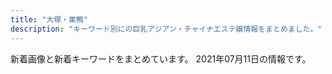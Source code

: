 ```yaml
---
title: "大塚・巣鴨"
description: "キーワード別にの巨乳アジアン・チャイナエステ嬢情報をまとめました。"
---
```


新着画像と新着キーワードをまとめています。
2021年07月11日の情報です。

<DmmAffiliateIns />
<KeywordTable
  shops={
    [
    {
        "name": "RelaCute no.1\u30fb\u30ea\u30e9\u30ad\u30e5\u30fc\u30c8 no.1",
        "img_links": [
            "http://mermaid.tyo.ac/images/themes/blue/s_zysx.png",
            "http://mermaid.tyo.ac/photos/sites/9/2020/07/2020070504012584.jpg",
            "http://mermaid.tyo.ac/images/themes/blue/s_link.png",
            "http://mermaid.tyo.ac/images/themes/blue/s_ranking.png",
            "http://mermaid.tyo.ac/photos/sites/9/2020/07/202007050401371.jpg",
            "http://mermaid.tyo.ac/photos/sites/9/2020/07/202007050401424.jpg",
            "http://mermaid.tyo.ac/images/themes/blue/s_news.png",
            "http://mermaid.tyo.ac/photos/sites/9/2020/07/2020070504014156.jpg",
            "http://mermaid.tyo.ac/images/themes/blue/s_staff.png",
            "http://mermaid.tyo.ac/photos/sites/9/2020/07/2020070504013325.jpg",
            "http://mermaid.tyo.ac/photos/sites/9/2021/04/2021040810550977.jpg",
            "http://mermaid.tyo.ac/photos/sites/9/2020/07/2020070504014544.jpg",
            "http://mermaid.tyo.ac/images/room2.jpg",
            "http://mermaid.tyo.ac/images/themes/blue/mobile.jpg",
            "http://mermaid.tyo.ac/photos/sites/9/2020/07/2020070504012720.jpg",
            "http://mermaid.tyo.ac/photos/sites/9/2020/07/2020070504013427.jpg",
            "http://mermaid.tyo.ac/photos/sites/9/2021/04/2021040810222247.jpg",
            "http://mermaid.tyo.ac/photos/sites/9/2020/07/2020070504014629.jpg",
            "http://mermaid.tyo.ac/photos/sites/9/2020/07/2020070504013943.jpg",
            "http://mermaid.tyo.ac/images/themes/blue/no1.png",
            "http://mermaid.tyo.ac/images/themes/blue/line.png",
            "http://mermaid.tyo.ac/images/room3.jpg",
            "http://mermaid.tyo.ac/photos/sites/9/2021/04/2021040810545454.jpg",
            "http://mermaid.tyo.ac/photos/sites/9/2020/07/2020070504012859.jpg",
            "http://mermaid.tyo.ac/images/room1.jpg",
            "http://mermaid.tyo.ac/photos/sites/9/2021/04/2021040810550096.jpg",
            "http://mermaid.tyo.ac/photos/sites/9/2021/04/2021040810221422.jpg",
            "http://mermaid.tyo.ac/photos/sites/9/2021/04/2021040810223118.jpg",
            "http://mermaid.tyo.ac/images/room4.jpg",
            "http://mermaid.tyo.ac/photos/sites/9/2020/07/2020070504014471.jpg",
            "http://mermaid.tyo.ac/photos/sites/9/2020/07/2020070504013573.jpg",
            "http://mermaid.tyo.ac/images/themes/blue/s_pickup.png",
            "http://mermaid.tyo.ac/images/themes/blue/s_newface.png",
            "http://mermaid.tyo.ac/photos/sites/9/2020/07/2020070504013113.jpg",
            "http://mermaid.tyo.ac/photos/sites/9/2020/07/2020070504013841.jpg",
            "http://mermaid.tyo.ac/images/themes/blue/no2.png",
            "http://mermaid.tyo.ac/images/themes/blue/r3.jpg",
            "http://mermaid.tyo.ac/photos/sites/9/2020/07/2020070504013051.jpg",
            "http://mermaid.tyo.ac/photos/sites/9/2021/04/2021040810220626.jpg"
        ],
        "keywords": {
            "D": 42,
            "85": 18,
            "87": 6,
            "86": 24,
            "83": 6,
            "C": 30,
            "E": 6
        },
        "station": "\u897f\u5de3\u9d28\u99c5A3\u53e3",
        "url": "http://mermaid.tyo.ac/"
    },
    {
        "img_links": [
            "https://ootsuka-esthe.com/wp-content/uploads/2021/05/c299901-225x300.jpg",
            "https://ootsuka-esthe.com/wp-content/uploads/2021/05/c99801-225x300.jpg",
            "https://ootsuka-esthe.com/wp-content/uploads/2021/05/\u30d7\u30ec\u30bc\u30f3\u30c6\u30fc\u30b7\u30e7\u30f3\uff12-300x139.jpg",
            "https://ootsuka-esthe.com/wp-content/uploads/2021/05/c100001-225x300.jpg",
            "https://ootsuka-esthe.com/wp-content/uploads/2021/06/\u96fb\u8a71\u756a\u53f7TOP.jpg",
            "https://ootsuka-esthe.com/wp-content/uploads/2021/05/\u30d7\u30ec\u30bc\u30f3\u30c6\u30fc\u30b7\u30e7\u30f3\uff13-1-300x139.jpg",
            "https://ootsuka-esthe.com/wp-content/uploads/2021/05/\u30d7\u30ec\u30bc\u30f3\u30c6\u30fc\u30b7\u30e7\u30f3\uff13-300x144.jpg"
        ],
        "url": "https://ootsuka-esthe.com/",
        "name": "\u611b",
        "keywords": {
            "F": 4,
            "87": 19,
            "92": 4,
            "D": 19
        },
        "station": "JR\u5927\u585a\u99c5\u5317\u53e3"
    },
    {
        "name": "\u304a\u304b\u3048\u308a",
        "keywords": {
            "C": 10,
            "D": 9
        },
        "img_links": [
            "http://alinse.xyz/uploads/210615/1-210615095529140.jpg",
            "http://alinse.xyz/uploads/210519/1-21051Z954121X.jpg",
            "http://alinse.xyz/uploads/210615/1-21061509535W17.jpg",
            "http://alinse.xyz/picture/4.jpg",
            "http://alinse.xyz/uploads/210615/1-21061509564S23.jpg",
            "http://alinse.xyz/picture/1.jpg",
            "http://alinse.xyz/picture/3.jpg",
            "http://alinse.xyz/picture/top-img01.png",
            "http://alinse.xyz/uploads/210602/1-2106021F30R25.jpg",
            "http://alinse.xyz/picture/top-img10.jpg",
            "http://alinse.xyz/uploads/210519/1-21051Z95522101.jpg",
            "http://alinse.xyz/uploads/210615/1-210615095409211.jpg",
            "http://alinse.xyz/uploads/210519/1-21051Z95534935.jpg",
            "http://alinse.xyz/picture/tel.png",
            "http://alinse.xyz/uploads/210602/1-2106021F033349.jpg",
            "http://alinse.xyz/uploads/210602/1-2106021F242339.jpg",
            "http://alinse.xyz/picture/call.png",
            "http://alinse.xyz/uploads/210519/1-21051Z9520c53.jpg",
            "http://alinse.xyz/uploads/210519/1-21051Z95402Q6.jpg",
            "http://alinse.xyz/uploads/210519/1-21051Z95156419.jpg",
            "http://alinse.xyz/uploads/210615/1-210615095516132.jpg",
            "http://alinse.xyz/picture/2.jpg",
            "http://alinse.xyz/uploads/210602/1-2106021F0163M.jpg",
            "http://alinse.xyz/uploads/210615/1-2106150956333I.jpg"
        ],
        "station": "JR\u5927\u585a\u99c5\u5357\u53e3",
        "url": "http://alinse.xyz/"
    },
    {
        "url": "http://www.relax-luck.work/",
        "img_links": [
            "http://www.relax-luck.work/sp/images/ta.png",
            "http://www.relax-luck.work/sp/img/miho1.jpg",
            "http://www.relax-luck.work/img/erika2.jpg",
            "http://www.relax-luck.work/sp/img/sizuka2.jpg",
            "http://www.relax-luck.work/sp/images/head.jpg",
            "http://www.relax-luck.work/sp/images/news.jpg",
            "http://www.relax-luck.work/sp/menu/staff.jpg",
            "http://www.relax-luck.work/sp/img/miho2.jpg",
            "http://www.relax-luck.work/sp/images/staff_t.jpg",
            "http://www.relax-luck.work/sp/staff/erika.jpg",
            "http://www.relax-luck.work/images/ta.jpg",
            "http://www.relax-luck.work/images/tr.jpg",
            "http://www.relax-luck.work/images/rec1.jpg",
            "http://www.relax-luck.work/images/sm.jpg",
            "http://www.relax-luck.work/sp/images/rec1.jpg",
            "http://www.relax-luck.work/sp/img/siori1.jpg",
            "http://www.relax-luck.work/sp/images/footer.jpg",
            "http://www.relax-luck.work/sp/menu/top.jpg",
            "http://www.relax-luck.work/img/siori2.jpg",
            "http://www.relax-luck.work/sp/images/int2.png",
            "http://www.relax-luck.work/images/head.jpg",
            "http://www.relax-luck.work/sp/staff/siori.jpg",
            "http://www.relax-luck.work/images/int2.png",
            "http://www.relax-luck.work/sp/img/erika2.jpg",
            "http://www.relax-luck.work/images/int1.png",
            "http://www.relax-luck.work/sp/images/ac1.png",
            "http://www.relax-luck.work/sp/staff/miho.jpg",
            "http://www.relax-luck.work/sp/images/ac1.jpg",
            "http://www.relax-luck.work/sp/img/erika1.jpg",
            "http://www.relax-luck.work/img/miho2.jpg",
            "http://www.relax-luck.work/sp/images/tel.png",
            "http://www.relax-luck.work/img/miho1.jpg",
            "http://www.relax-luck.work/sp/staff/sizuka.jpg",
            "http://www.relax-luck.work/images/staff_t.jpg",
            "http://www.relax-luck.work/images/rec2.jpg",
            "http://www.relax-luck.work/img/sizuka1.jpg",
            "http://www.relax-luck.work/sp/images/sys.png",
            "http://www.relax-luck.work/img/erika1.jpg",
            "http://www.relax-luck.work/img/siori1.jpg",
            "http://www.relax-luck.work/sp/img/siori2.jpg",
            "http://www.relax-luck.work/images/3.jpg",
            "http://www.relax-luck.work/images/interior_t.jpg",
            "http://www.relax-luck.work/sp/img/sizuka1.jpg",
            "http://www.relax-luck.work/images/1.jpg",
            "http://www.relax-luck.work/images/news_t.jpg",
            "http://www.relax-luck.work/sp/images/interior_t.jpg",
            "http://www.relax-luck.work/images/sys.png",
            "http://www.relax-luck.work/images/4.jpg",
            "http://www.relax-luck.work/img/sizuka2.jpg",
            "http://www.relax-luck.work/images/2.jpg",
            "http://www.relax-luck.work/sp/images/int1.png",
            "http://www.relax-luck.work/images/ac1.jpg",
            "http://www.relax-luck.work/sp/images/rec2.jpg"
        ],
        "keywords": {},
        "name": "Relax Luck",
        "station": "JR\u5de3\u9d28\u99c5\u6b63\u9762\u53e3"
    },
    {
        "station": "JR\u5927\u585a\u99c5\u5317\u53e3",
        "keywords": {},
        "url": "https://sakura.aoaoeo.com/",
        "img_links": [],
        "name": "SAKURA \u30ea\u30e9\u30af\u30bc\u30fc\u30b7\u30e7\u30f3"
    },
    {
        "name": "\u7652\u51e6\uff5e\u30e6\u30c9\u30b3\u30ed\uff5e",
        "url": "http://relaxation.ebb.jp/",
        "img_links": [
            "http://relaxation.ebb.jp/int1.jpg",
            "http://relaxation.ebb.jp/2/uploadimg/1614080268.jpg",
            "http://relaxation.ebb.jp/2/uploadimg/1625038168.jpg",
            "http://relaxation.ebb.jp/2/uploadimg/1625038221.jpg",
            "http://relaxation.ebb.jp/2/uploadimg/1622445774.jpg",
            "http://relaxation.ebb.jp/int3.jpg",
            "http://relaxation.ebb.jp/2/uploadimg/1622415919.jpg",
            "http://relaxation.ebb.jp/int2.jpg",
            "http://relaxation.ebb.jp/2/uploadimg/1622446106.jpg",
            "http://relaxation.ebb.jp/vis_theptframe.png",
            "http://relaxation.ebb.jp/2/uploadimg/1614080305.jpg",
            "http://relaxation.ebb.jp/dozdLZQPkhPUwC2.png",
            "http://relaxation.ebb.jp/2/uploadimg/1622415878.jpg",
            "http://relaxation.ebb.jp/2/uploadimg/1614080297.jpg",
            "http://relaxation.ebb.jp/2/uploadimg/1622958883.jpg",
            "http://relaxation.ebb.jp/2/uploadimg/1622415787.jpg",
            "http://relaxation.ebb.jp/2/uploadimg/1622415926.jpg",
            "http://relaxation.ebb.jp/2/uploadimg/1623304693.jpg"
        ],
        "station": "JR\u99d2\u8fbc\u99c5\u5317\u53e3",
        "keywords": {
            "84": 24,
            "E": 12,
            "C": 24,
            "G": 24,
            "86": 12,
            "98": 12,
            "D": 24,
            "87": 12
        }
    },
    {
        "station": "JR\u5927\u585a\u99c5\u5317\u53e3",
        "keywords": {},
        "img_links": [
            "https://townnet.ne.jp/myondon/top/view/img/v_03.jpg",
            "https://townnet.ne.jp/myondon/top/staff/img/momo.jpg",
            "https://townnet.ne.jp/myondon/top/img/net1.jpg",
            "https://townnet.ne.jp/myondon/top/staff/img/mari.jpg",
            "https://townnet.ne.jp/myondon/top/view/img/s_01.jpg",
            "https://townnet.ne.jp/myondon/top/view/img/s_04.jpg",
            "https://townnet.ne.jp/myondon/top/staff/img/g_6576.jpg",
            "https://townnet.ne.jp/myondon/top/view/img/s_03.jpg",
            "https://townnet.ne.jp/myondon/top/view/img/s_08.jpg",
            "https://townnet.ne.jp/myondon/top/view/img/s_02.jpg",
            "https://townnet.ne.jp/myondon/top/system/img/net.jpg",
            "https://townnet.ne.jp/myondon/top/staff/img/aya.jpg",
            "https://townnet.ne.jp/myondon/top/staff/img/hal.jpg",
            "https://townnet.ne.jp/myondon/top/view/img/s_12.jpg",
            "https://townnet.ne.jp/myondon/top/view/img/v_02.jpg",
            "https://townnet.ne.jp/myondon/top/staff/img/kaori.jpg",
            "https://townnet.ne.jp/myondon/top/staff/img/bb.jpg",
            "https://townnet.ne.jp/myondon/img/img_02.jpg",
            "https://townnet.ne.jp/myondon/top/view/img/s_09.jpg",
            "https://townnet.ne.jp/myondon/top/access/img/kanban.jpg",
            "https://townnet.ne.jp/myondon/top/view/img/v_01.jpg",
            "https://townnet.ne.jp/myondon/top/view/img/s_10.jpg",
            "https://townnet.ne.jp/myondon/top/view/img/s_06.jpg",
            "https://townnet.ne.jp/myondon/top/view/img/v_06.jpg",
            "https://townnet.ne.jp/myondon/top/view/img/v_08.jpg",
            "https://townnet.ne.jp/myondon/top/view/img/v_04.jpg",
            "https://townnet.ne.jp/myondon/top/img/information.jpg",
            "https://townnet.ne.jp/myondon/top/view/img/v_05.jpg",
            "https://townnet.ne.jp/myondon/top/view/img/s_11.jpg",
            "https://townnet.ne.jp/myondon/top/view/img/s_05.jpg",
            "https://townnet.ne.jp/myondon/top/view/img/s_07.jpg",
            "https://townnet.ne.jp/myondon/top/system/img/price.jpg",
            "https://townnet.ne.jp/myondon/top/staff/img/kaori_1.jpg",
            "https://townnet.ne.jp/myondon/top/view/img/v_07.jpg"
        ],
        "name": "\u660e\u6d1e",
        "url": "https://townnet.ne.jp/myondon/"
    },
    {
        "keywords": {},
        "station": "JR\u5927\u585a\u99c5\u5317\u53e3",
        "img_links": [],
        "url": "http://rinpa-awa.info/",
        "name": "\u99a8-\u304b\u304a\u308a-"
    },
    {
        "station": "JR\u5de3\u9d28\u99c5",
        "keywords": {
            "\u30bb\u30af\u30b7\u30fc": 3,
            "F": 4,
            "D": 11,
            "\u30c0\u30a4\u30ca\u30de\u30a4\u30c8": 3
        },
        "img_links": [
            "https://koi-relax.tokyo/wp-content/themes/este/img/tel_footer.png",
            "https://koi-relax.tokyo/wp-content/themes/este/img/1.jpg",
            "https://koi-relax.tokyo/wp-content/themes/este/img/call.png",
            "https://koi-relax.tokyo/wp-content/themes/este/img/3.jpg",
            "https://koi-relax.tokyo/wp-content/themes/este/img/top-img02b.png",
            "https://koi-relax.tokyo/wp-content/themes/este/img/top-img03.png",
            "https://koi-relax.tokyo/wp-content/themes/este/img/top-img01a.png",
            "https://koi-relax.tokyo/wp-content/themes/este/img/2.jpg",
            "https://koi-relax.tokyo/wp-content/themes/este/img/tel_header.png",
            "https://koi-relax.tokyo/wp-content/uploads/2021/03/iuygfas.jpg",
            "https://koi-relax.tokyo/wp-content/themes/este/img/4.jpg",
            "https://koi-relax.tokyo/wp-content/uploads/2021/05/90829716ty.jpg",
            "https://koi-relax.tokyo/wp-content/themes/este/img/top-img01b.png",
            "https://koi-relax.tokyo/wp-content/uploads/2021/03/987syatdf.jpg",
            "https://koi-relax.tokyo/wp-content/uploads/2021/03/ui2yt1fg.jpg",
            "https://koi-relax.tokyo/wp-content/uploads/2021/05/2187ty.jpg",
            "https://koi-relax.tokyo/wp-content/uploads/2021/05/98726151.jpg"
        ],
        "name": "\u604b",
        "url": "https://koi-relax.tokyo/"
    },
    {
        "name": "COCOCHI",
        "station": "JR\u5927\u585a\u99c5\u5317\u53e3",
        "keywords": {
            "E": 7,
            "87": 7,
            "86": 14
        },
        "url": "http://hi-msg.com/cocochi/",
        "img_links": [
            "http://hi-msg.com/cocochi/images/r4.jpg",
            "http://hi-msg.com/cocochi/images/slider/slide2.png",
            "http://hi-msg.com/cocochi/images/an_3_01.jpg",
            "http://hi-msg.com/cocochi/images/qr.jpg",
            "http://hi-msg.com/cocochi/images/an_5_01.jpg",
            "http://hi-msg.com/cocochi/images/slider/slide3s.png",
            "http://hi-msg.com/cocochi/images/staff_images/sl.png",
            "http://hi-msg.com/cocochi/images/eve.png",
            "http://hi-msg.com/cocochi/images/an_5_02.jpg",
            "http://hi-msg.com/cocochi/images/an_1_02.jpg",
            "http://hi-msg.com/cocochi/images/staff_images/st1.jpg",
            "http://hi-msg.com/cocochi/images/slider/slide2s.png",
            "http://hi-msg.com/cocochi/images/index_01.jpg",
            "http://hi-msg.com/cocochi/images/slider/slide1s.png",
            "http://hi-msg.com/cocochi/images/index-2.jpg",
            "http://hi-msg.com/cocochi/images/slider/slide1.png",
            "http://hi-msg.com/cocochi/images/an_6_01.jpg",
            "http://hi-msg.com/cocochi/images/an_6_02.jpg",
            "http://hi-msg.com/cocochi/images/fbb.jpg",
            "http://hi-msg.com/cocochi/images/sys1.jpg",
            "http://hi-msg.com/cocochi/images/r3.jpg",
            "http://hi-msg.com/cocochi/images/an_2_01.jpg",
            "http://hi-msg.com/cocochi/images/r2.jpg",
            "http://hi-msg.com/cocochi/images/slider/slide3.png",
            "http://hi-msg.com/cocochi/images/staff_images/st3.jpg",
            "http://hi-msg.com/cocochi/images/an_2_02.jpg",
            "http://hi-msg.com/cocochi/images/an_3_02.jpg",
            "http://hi-msg.com/cocochi/images/r1.jpg",
            "http://hi-msg.com/cocochi/images/an_4_02.jpg",
            "http://hi-msg.com/cocochi/images/index-1.jpg",
            "http://hi-msg.com/cocochi/images/an_4_01.jpg",
            "http://hi-msg.com/cocochi/images/an_1_01.jpg",
            "http://hi-msg.com/cocochi/images/staff_images/st2.jpg"
        ]
    },
    {
        "url": "http://www.ko-story.com/",
        "img_links": [
            "http://www.ko-story.com/css/head-change.jpg",
            "http://www.ko-story.com/css/top01-left01.png",
            "http://www.ko-story.com/css/nav/nav-002.jpg",
            "http://www.ko-story.com/css/staff/staff-008-b.jpg",
            "http://www.ko-story.com/css/main-staff03.jpg",
            "http://www.ko-story.com/css/osusume-0011.jpg",
            "http://www.ko-story.com/css/nav/nav-004.jpg",
            "http://www.ko-story.com/css/nav/nav-007.jpg",
            "http://www.ko-story.com/css/staff/staff-0010-b.jpg",
            "http://www.ko-story.com/css/top01-left02.jpg",
            "http://www.ko-story.com/css/nav/nav-006.jpg",
            "http://www.ko-story.com/css/nav/nav-003.jpg",
            "http://www.ko-story.com/css/staff/staff-008-a.jpg",
            "http://www.ko-story.com/css/main-staff01.jpg",
            "http://www.ko-story.com/css/tel01.png",
            "http://www.ko-story.com/css/nav/nav-005.jpg",
            "http://www.ko-story.com/css/osusume-17a.jpg",
            "http://www.ko-story.com/css/main-girl02.png",
            "http://www.ko-story.com/css/top01-left03.jpg",
            "http://www.ko-story.com/css/osusume-016.jpg",
            "http://www.ko-story.com/css/nav/nav-001.jpg",
            "http://www.ko-story.com/css/staff/staff-0005-a.jpg",
            "http://www.ko-story.com/css/staff/staff-06-a.jpg",
            "http://www.ko-story.com/css/staff/staff-06-b.jpg",
            "http://www.ko-story.com/css/staff/staff-0005-b.jpg",
            "http://www.ko-story.com/css/staff/staff-0010-a.jpg"
        ],
        "name": "\u30b9\u30c8\u30fc\u30ea\u30fc",
        "keywords": {
            "D": 1,
            "88": 3,
            "87": 3,
            "86": 1,
            "89": 1,
            "C": 7
        },
        "station": "JR\u99d2\u8fbc\u99c5\u5357\u53e3"
    },
    {
        "url": "http://arm-es.com/",
        "img_links": [
            "http://arm-es.com/media/sites/13/elementor/thumbs/1612941234-1-p2nc1s53zd76qyrkkrfuqf3wp82mfua2movbe779h4.jpg",
            "http://arm-es.com/media/sites/13/elementor/thumbs/1612941410-5-p2nc6dkpe7hnic39qqy6x9d191f82kitxforuwdz20.jpg",
            "http://arm-es.com/media/sites/13/elementor/thumbs/1619432795-1-p6a48o8wfryoxtz2upg7drb5sqdut37uwnb0df4h40.jpg",
            "http://arm-es.com/media/sites/13/elementor/thumbs/1612941234-1-p2nc1s54yg8g4orez3va4pcllv4rmf8vutn0pww1b4.jpg",
            "http://arm-es.com/media/sites/13/2021/03/1616658266-9AFA83A6-DA81-4A53-8BB7-573D97A63C23.jpeg",
            "http://arm-es.com/media/sites/13/elementor/thumbs/1614830040-A4F263E2-84CF-4064-849B-5F1D3A8962B7-p3pdykoker7f35d9jk8yis75bexrtphuaa8gl2e10g.jpeg",
            "http://arm-es.com/media/sites/13/elementor/thumbs/1623719718-2-p8ohgdye5w1igswx9b0t9ohujj7obbd4f70dqautgg.jpg",
            "http://arm-es.com/media/sites/13/elementor/thumbs/1615907550-DE5AD401-0C44-4EC3-AB52-CB94A75B4D20-p4b3gedphkahsbf1rk9reb6hl6w950twbseooo34ps.jpeg",
            "http://arm-es.com/media/sites/13/2021/02/1613544003-c19.jpg",
            "http://arm-es.com/media/sites/13/elementor/thumbs/1612941358-6-p2nc50p3itmqqm29o5tlblp2d044yb4sepriwieg1k.jpg",
            "http://arm-es.com/media/sites/13/elementor/thumbs/1612941267-3-p2nc2n5t7zewrticxz9ywzit7kvvofo0z361k1m1ls.jpg",
            "http://arm-es.com/media/sites/13/elementor/thumbs/1612941267-3-p2nc2n5s8wdne3iijmujipa4axtqhup7qyec8bx9rs.jpg",
            "http://arm-es.com/media/sites/13/2021/02/1612776477-top.jpg",
            "http://arm-es.com/media/sites/13/2021/02/r2-1.jpg",
            "http://arm-es.com/media/sites/13/2021/02/1612779404-flash.jpg",
            "http://arm-es.com/media/sites/13/2021/02/1612779406-flash1.jpg",
            "http://arm-es.com/media/sites/13/elementor/thumbs/1623076401-1-p8bivcvfbo69pdjd473zpuosrfmws3bi1m4vhxza1s.jpg",
            "http://arm-es.com/media/sites/13/2021/02/r1-1.jpg",
            "http://arm-es.com/media/sites/13/elementor/thumbs/1620398909-1-p6tkxy0ltzgi90uyzgw6t8z0s28e1bsp25cklhd2g0.jpg",
            "http://arm-es.com/media/sites/13/2021/04/1624933712-2.jpg",
            "http://arm-es.com/media/sites/13/2021/03/1616658265-717B549D-EE02-4F25-9DF3-43649AB2785F.jpeg",
            "http://arm-es.com/media/sites/13/elementor/thumbs/1612941284-4-p2nc3351h2zivgvaybr7738yehmz4pgnh5hle19ku0.jpg",
            "http://arm-es.com/media/sites/13/elementor/thumbs/1612941250-2-p2nc276jzst1ag5kjadb8ljz412n1kwl8w2sec9qjk.jpg",
            "http://arm-es.com/media/sites/13/elementor/thumbs/1612941250-2-p2nc276j0prrwq5q4xxvubba7e0huzxs0rb32mkypk.jpg",
            "http://arm-es.com/media/sites/13/elementor/thumbs/1613538765-F562FBE7-D9D5-4A85-97B7-94AF100F9870-p2zdfc5no7l6u0mpugrrh7estz1rfzcbvcszv6b2cg.jpeg"
        ],
        "keywords": {},
        "name": "\u30de\u30b7\u30e5\u30de\u30ed",
        "station": "JR\u99d2\u8fbc\u99c5\u6771\u53e3"
    },
    {
        "station": "JR\u99d2\u8fbc\u99c5\u5357\u53e3",
        "img_links": [],
        "url": "http://iyashinomori.oks.bz/",
        "name": "\u7652\u3057\u306e\u68ee",
        "keywords": {}
    },
    {
        "station": "JR\u99d2\u8fbc\u99c5\u6771\u53e3",
        "url": "http://ko-relax.info/",
        "name": "\u3066\u3082\u307f\u3084",
        "img_links": [],
        "keywords": {}
    },
    {
        "station": "JR\u5927\u585a\u99c5\u5357\u53e3",
        "name": "\u51db\u82b1 \u308a\u3093\u304b",
        "img_links": [
            "https://rin-este.info/wp-content/uploads/2021/02/3sjaioaoisaas.jpg",
            "http://rin-este.info/wp-content/themes/este/img/1.jpg",
            "https://rin-este.info/wp-content/themes/este/img/top-img05.png",
            "http://rin-este.info/wp-content/themes/este/img/3.jpg",
            "http://rin-este.info/wp-content/themes/este/img/top-img04.png",
            "https://rin-este.info/wp-content/themes/este/img/top-img03.png",
            "http://rin-este.info/wp-content/themes/este/img/top-img05.png",
            "http://rin-este.info/wp-content/themes/este/img/top-img01.png",
            "https://rin-este.info/wp-content/themes/este/img/3.jpg",
            "http://rin-este.info/wp-content/themes/este/img/2.jpg",
            "https://rin-este.info/wp-content/themes/este/img/2.jpg",
            "https://rin-este.info/wp-content/uploads/2021/02/shaujsialskas.jpg",
            "https://rin-este.info/wp-content/uploads/2021/02/00002101021.jpg",
            "https://rin-este.info/wp-content/themes/este/img/top-img01.png",
            "https://rin-este.info/wp-content/themes/este/img/top-img04.png",
            "https://rin-este.info/wp-content/uploads/2021/02/jsioaioasoai.jpg",
            "https://rin-este.info/wp-content/themes/este/img/tel_footer.png",
            "https://rin-este.info/wp-content/uploads/2021/02/0006.jpg",
            "http://rin-este.info/wp-content/themes/este/img/4.jpg",
            "https://rin-este.info/wp-content/themes/este/img/tel_header.png",
            "https://rin-este.info/wp-content/uploads/2021/02/0000000000.jpg",
            "http://rin-este.info/wp-content/themes/este/img/call.png",
            "https://rin-este.info/wp-content/uploads/2021/02/1saijojsaiosa.jpg",
            "https://rin-este.info/wp-content/themes/este/img/call.png",
            "https://rin-este.info/wp-content/uploads/2021/02/sajioaioaa1.jpg",
            "http://rin-este.info/wp-content/themes/este/img/tel_header.png",
            "http://rin-este.info/wp-content/themes/este/img/tel_footer.png",
            "http://rin-este.info/wp-content/themes/este/img/top-img02.png",
            "https://rin-este.info/wp-content/themes/este/img/top-img02.png",
            "https://rin-este.info/wp-content/themes/este/img/1.jpg",
            "https://rin-este.info/wp-content/themes/este/img/4.jpg"
        ],
        "url": "http://rin-este.info/",
        "keywords": {
            "F": 4,
            "D": 20,
            "\u30bb\u30af\u30b7\u30fc": 2,
            "E": 14
        }
    },
    {
        "img_links": [
            "http://www.tiyoya.work/images/interior_t.jpg",
            "http://www.tiyoya.work/images/staff_t.jpg",
            "http://www.tiyoya.work/images/news.jpg",
            "http://www.tiyoya.work/img/momo1.jpg",
            "http://www.tiyoya.work/img/sakura1.jpg",
            "http://www.tiyoya.work/images/sys.png",
            "http://www.tiyoya.work/images/rec2.jpg",
            "http://www.tiyoya.work/images/int2.png",
            "http://www.tiyoya.work/images/head.jpg",
            "http://www.tiyoya.work/staff/momo.jpg",
            "http://www.tiyoya.work/staff/sakura.jpg",
            "http://www.tiyoya.work/images/tg.jpg",
            "http://www.tiyoya.work/img/aya1.jpg",
            "http://www.tiyoya.work/staff/aya.jpg",
            "http://www.tiyoya.work/images/int1.png"
        ],
        "name": "\u5343\u4ee3\u5bb6",
        "keywords": {},
        "url": "http://www.tiyoya.work/",
        "station": "\u5de3\u9d28\u99c5A3\u51fa\u53e3"
    },
    {
        "keywords": {
            "86": 4,
            "C": 14,
            "E": 3,
            "85": 3,
            "D": 4,
            "88": 3,
            "87": 3
        },
        "img_links": [
            "http://relax-orange.work/i/img/s5.jpg",
            "http://relax-orange.work/img/kanban.jpg",
            "http://relax-orange.work/img/m4.png",
            "http://relax-orange.work/img/st5.jpg",
            "http://relax-orange.work/i/img/s1.jpg",
            "http://relax-orange.work/img/m3.png",
            "http://relax-orange.work/img/m20.png",
            "http://relax-orange.work/i/img/r4.jpg",
            "http://relax-orange.work/i/img/r2.jpg",
            "http://relax-orange.work/img/mobile-botton-0.png",
            "http://relax-orange.work/img/sta5.jpg",
            "http://relax-orange.work/img/m40.png",
            "http://relax-orange.work/i/img/s3.jpg",
            "http://relax-orange.work/img/s2.jpg",
            "http://relax-orange.work/i/img/sta5.jpg",
            "http://relax-orange.work/img/m2.png",
            "http://relax-orange.work/img/sta2.jpg",
            "http://relax-orange.work/img/m50.png",
            "http://relax-orange.work/img/m60.png",
            "http://relax-orange.work/img/m5.png",
            "http://relax-orange.work/img/nos.jpg",
            "http://relax-orange.work/i/img/acc.jpg",
            "http://relax-orange.work/img/s1.jpg",
            "http://relax-orange.work/i/img/s2.jpg",
            "http://relax-orange.work/img/sta3.jpg",
            "http://relax-orange.work/img/s3.jpg",
            "http://relax-orange.work/img/sta1.jpg",
            "http://relax-orange.work/i/img/r3.jpg",
            "http://relax-orange.work/img/s5.jpg",
            "http://relax-orange.work/i/img/kanban.jpg",
            "http://relax-orange.work/img/m6.png",
            "http://relax-orange.work/img/m30.png",
            "http://relax-orange.work/img/m1.png",
            "http://relax-orange.work/img/st3.jpg",
            "http://relax-orange.work/img/st2.jpg",
            "http://relax-orange.work/img/st1.jpg",
            "http://relax-orange.work/i/img/r1.jpg"
        ],
        "url": "http://relax-orange.work/",
        "name": "\u30aa\u30ec\u30f3\u30b8",
        "station": "JR\u5de3\u9d28\u99c5\u5317\u53e3"
    },
    {
        "keywords": {},
        "name": "\u3046\u3055\u304e",
        "img_links": [],
        "url": "http://koukou.ests.co/",
        "station": "JR\u99d2\u8fbc\u99c5\u5317\u53e3"
    }
]
}
/>
<DmmAffiliateScript />
